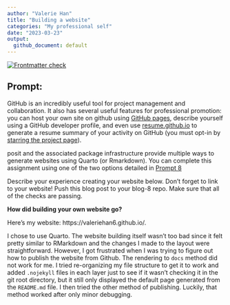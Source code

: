 ```yaml
---
author: "Valerie Han"
title: "Building a website"
categories: "My professional self"
date: "2023-03-23"
output:
  github_document: default
---
```


<!-- README.md is generated from README.Rmd. Please edit that file -->
<!-- badges: start -->
[![Frontmatter check](../../actions/workflows/check-yaml.yaml/badge.svg)](../../actions/workflows/check-yaml.yaml)
<!-- badges: end -->

## Prompt:

GitHub is an incredibly useful tool for project management and collaboration. It also has several useful features for professional promotion: you can host your own site on github using [GitHub pages](https://pages.github.com/), describe yourself using a GitHub developer profile, and even use [resume.github.io](http://resume.github.io/) to generate a resume summary of your activity on GitHub (you must opt-in by [starring the project page](https://github.com/resume/resume.github.com)). 

posit and the associated package infrastructure provide multiple ways to generate websites using Quarto (or Rmarkdown). You can complete this assignment using one of the two options detailed in [Prompt 8](https://stat585-at-isu.github.io/blog-2023/Prompts/Blog-8/Prompt.html)

Describe your experience creating your website below. Don't forget to link to your website! Push this blog post to your blog-8 repo. Make sure that all of the checks are passing.

**How did building your own website go?**


Here's my website: https://valeriehan6.github.io/.

I chose to use Quarto. The website building itself wasn't too bad since it felt pretty similar to RMarkdown and the changes I made to the layout were straightforward. However, I got frustrated when I was trying to figure out how to publish the website from Github. The rendering to `docs` method did not work for me. I tried re-organizing my file structure to get it to work and added `.nojekyll` files in each layer just to see if it wasn't checking it in the git root directory, but it still only displayed the default page generated from the `README.md` file. I then tried the other method of publishing. Luckily, that method worked after only minor debugging. 

